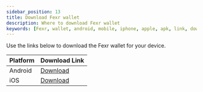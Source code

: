 ```yaml
---
sidebar_position: 13
title: Download Fexr wallet
description: Where to download Fexr wallet
keywords: [Fexr, wallet, android, mobile, iphone, apple, apk, link, download, online]
---
```


Use the links below to download the Fexr wallet for your device.

| Platform | Download Link |
| -------- | ------------- |
| Android | [Download](https://play.google.com/store/apps/details?id=com.getfexr.core&hl=en&gl=US) |
| iOS | [Download](https://apps.apple.com/app/fexr-wallet/id1631128786) |
